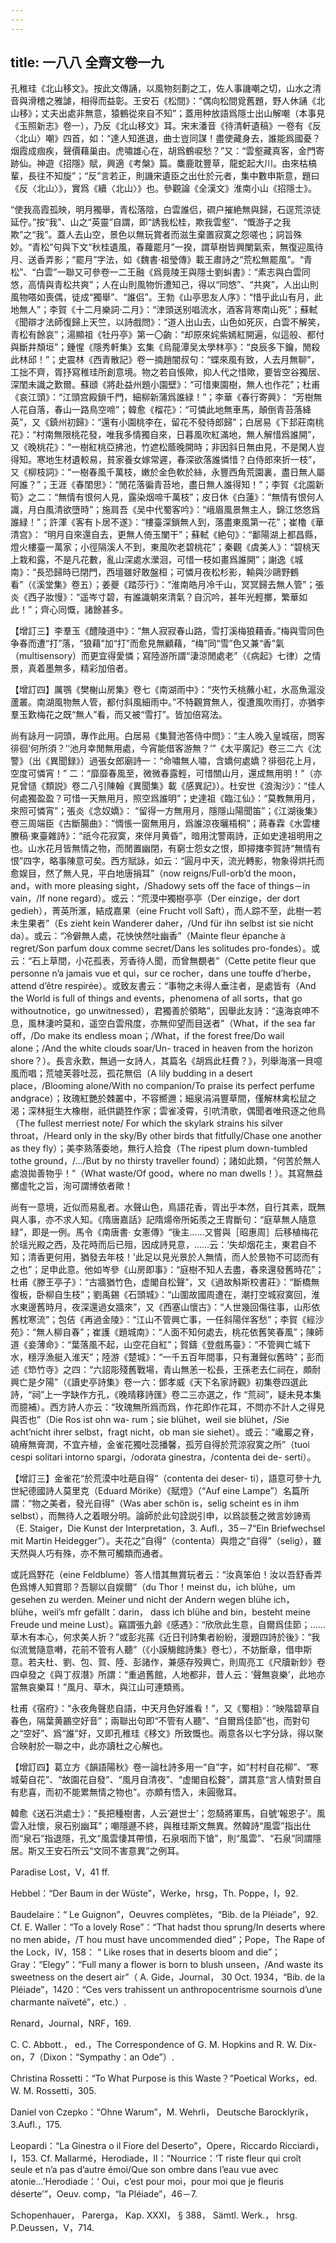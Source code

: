 ```yaml
---
---
---
```

title: 一八八 全齊文卷一九
---




孔稚珪《北山移文》。按此文傳誦，以風物刻劃之工，佐人事譏嘲之切，山水之清音與滑稽之雅謔，相得而益彰。王安石《松間》：“偶向松間覓舊題，野人休誦《北山移》；丈夫出處非無意，猿鶴從來自不知”；蓋用种放語爲隱士出山解嘲（本事見《玉照新志》卷一），乃反《北山移文》耳。宋末潘音《待清軒遺稿》一卷有《反〈北山〉嘲》四首，如：“達人知進退，曲士豈同謀！盡使藏身去，誰能爲國憂？烟霞成痼疾，聲價藉巢由。虎嘯雄心在，胡爲鶴唳愁？”又：“雲壑藏真客，金門寄跡仙。神遊《招隱》賦，興適《考槃》篇。麋鹿耽豐草，龍蛇起大川。由來枯槁輩，長往不知旋”；“反”言若正，則譏宋遺臣之出仕於元者，集中數申斯意，題曰《反〈北山〉》，實爲《續〈北山〉》也。參觀論《全漢文》淮南小山《招隱士》。

“使我高霞孤映，明月獨舉，青松落陰，白雲誰侣，磵户摧絶無與歸，石逕荒涼徒延佇。”按“我”、山之“英靈”自謂，即“誘我松桂，欺我雲壑”、“慨游子之我欺”之“我”。蓋人去山空，景色以無玩賞者而滋生棄置寂寞之怨嗟也；詞旨殊妙。“青松”句與下文“秋桂遺風，春蘿罷月”一揆，謂草樹皆興闌氣索，無復迎風待月、送香弄影；“罷月”字法，如《魏書·祖瑩傳》載王肅詩之“荒松無罷風”。“青松”、“白雲”一聯又可參卷一二王融《爲竟陵王與隱士劉虯書》：“素志與白雲同悠，高情與青松共爽”；人在山則風物忻遭知己，得以“同悠”、“共爽”，人出山則風物嗒如喪偶，徒成“獨舉”、“誰侣”。王勃《山亭思友人序》：“惜乎此山有月，此地無人”；李賀《十二月樂詞·二月》：“津頭送别唱流水，酒客背寒南山死”；蘇軾《聞辯才法師復歸上天竺，以詩戲問》：“道人出山去，山色如死灰，白雲不解笑，青松有餘哀”；湯顯祖《牡丹亭》第一〇齣：“却原來姹紫嫣紅開遍，似這般、都付與斷井頽垣”；鍾惺《隱秀軒集》玄集《烏龍潭吴太學林亭》：“良辰多下鑰，閒殺此林邱！”；史震林《西青散記》卷一摘趙闇叔句：“蝶來風有致，人去月無聊”，工拙不齊，胥抒寫稚珪所創意境。物之若自悵歟，抑人代之惜歟，要皆空谷獨居、深閨未識之歎爾。蘇頲《將赴益州題小園壁》：“可惜東園樹，無人也作花”；杜甫《哀江頭》：“江頭宫殿鎖千門，細柳新蒲爲誰緑！”；李華《春行寄興》： “芳樹無人花自落，春山一路鳥空啼”；韓愈《榴花》：“可憐此地無車馬，顛倒青苔落絳英”，又《鎮州初歸》：“還有小園桃李在，留花不發待郎歸”；白居易《下邽莊南桃花》：“村南無限桃花發，唯我多情獨自來，日暮風吹紅滿地，無人解惜爲誰開”，又《晚桃花》：“一樹紅桃亞拂池，竹遮松蔭晚開時；非因斜日無由見，不是閑人豈得知。寒地生材遺較易，貧家養女嫁常遲，春深欲落誰憐惜？白侍郎來折一枝”，又《柳枝詞》：“一樹春風千萬枝，嫩於金色軟於絲，永豐西角荒園裏，盡日無人屬阿誰？”；王涯《春閨思》：“閒花落徧青苔地，盡日無人誰得知！”；李賀《北園新筍》之二：“無情有恨何人見，露染烟啼千萬枝”；皮日休《白蓮》：“無情有恨何人識，月白風清欲墮時”；施肩吾《吴中代蜀客吟》：“峨眉風景無主人，錦江悠悠爲誰緑！”；許渾《客有卜居不遂》：“樓臺深鎖無人到，落盡東風第一花”；崔櫓《華清宫》： “明月自來還自去，更無人倚玉闌干”；蘇軾《絶句》：“鄱陽湖上都昌縣，燈火樓臺一萬家；小徑隔溪人不到，東風吹老碧桃花”；秦觀《虞美人》：“碧桃天上栽和露，不是凡花數，亂山深處水瀠洄，可惜一枝如畫爲誰開”；謝逸《城南》：“長恐歸時已閉門，西壇雖好敢盤桓；可憐月夜松杉影，輸與沙鷗野鶴看”（《溪堂集》卷五）；姜夔《踏莎行》：“淮南皓月冷千山，冥冥歸去無人管”；張炎《西子妝慢》：“遥岑寸碧，有誰識朝來清氣？自沉吟，甚年光輕擲，繁華如此！”；齊心同慨，諸餘甚多。

【增訂三】李羣玉《醴陵道中》：“無人寂寂春山路，雪打溪梅狼藉香。”梅與雪同色争春而遭“打”落，“狼藉”加“打”而愈見無顧藉，“梅”同“雪”色又兼“香”氣（multisensory）而更宜得愛憐；寫陸游所謂“淒涼閒處老”（《病起》七律）之情景，真着墨無多，精彩加倍者。

【增訂四】厲鶚《樊榭山房集》卷七《南湖雨中》：“夾竹夭桃蘸小紅，水高魚滬没蘆叢。南湖風物無人管，都付斜風細雨中。”不特觀賞無人，復遭風吹雨打，亦猶李羣玉歎梅花之既“無人”看，而又被“雪打”。皆加倍寫法。

尚有詠月一詞頭，專作此用。白居易《集賢池答侍中問》：“主人晚入皇城宿，問客徘徊‘何所須？’‘池月幸閒無用處，今宵能借客游無？’”《太平廣記》卷三二六《沈警》（出《異聞録》）過張女郎廟詩一：“命嘯無人嘯，含嬌何處嬌？徘徊花上月，空度可憐宵！” 二：“靡靡春風至，微微春露輕，可惜關山月，還成無用明！”（亦見曾慥《類説》卷二八引陳翰《異聞集》載《感異記》）。杜安世《浪淘沙》：“佳人何處獨盈盈？可惜一天無用月，照空爲誰明”；史達祖《臨江仙》：“莫教無用月，來照可憐宵”；張炎《念奴嬌》： “留得一方無用月，隱隱山陽聞笛”；《江湖後集》卷三周端臣《古斷腸曲》：“惆悵一窗無用月，爲誰涼夜曬梧桐”；蔣春霖《水雲樓賸稿·東臺雜詩》：“祇今花寂寞，來伴月黄昏”，暗用沈警兩詩，正如史達祖明用之也。山水花月皆無情之物，而閒置幽閉，有窮士怨女之恨，即撏撦李賀詩“無情有恨”四字，略事陳意可矣。西方賦詠，如云：“圓月中天，流光轉影，物象得烘托而愈娱目，然了無人見，平白地唐捐耳”（now reigns/Full-orb’d the moon， and，with more pleasing sight，/Shadowy sets off the face of things－in vain，/If none regard）。或云：“荒漠中獨樹亭亭（Der einzige，der dort gedieh），菁英所滙，結成嘉果（eine Frucht voll Saft），而人踪不至，此樹一若未生果者”（Es zieht kein Wanderer daher，/Und für ihn selbst ist sie nicht da）。或云：“冷僻無人處，花怏怏然吐幽香”（Mainte fleur épanche à regret/Son parfum doux comme secret/Dans les solitudes pro-fondes）。或云：“石上草間，小花孤表，芳香待人聞，而曾無覩者”（Cette petite fleur que personne n’a jamais vue et qui，sur ce rocher，dans une touffe d’herbe，attend d’être respirée）。或致友書云：“事物之未得人垂注者，是處皆有（And the World is full of things and events，phenomena of all sorts，that go withoutnotice，go unwitnessed），君獨善於領略”，因舉此友詩：“遠海哀呻不息，風林淒吟莫和，遥空白雲飛度，亦無仰望而目送者”（What，if the sea far off，/Do make its endless moan；/What，if the forest free/Do wail alone；/And the white clouds soar/Un- traced in heaven from the horizon shore？）。長言永歎，無過一女詩人，其篇名《胡爲此枉費？》，列舉海濱一貝噫風而唱；荒墟芙蓉吐蕊，孤花無侣（A lily budding in a desert place，/Blooming alone/With no companion/To praise its perfect perfume andgrace）；玫瑰紅艷於棘叢中，不容嚮邇；細泉涓涓豐草間，僅解林禽松鼠之渴；深林挺生大橡樹，祇供鼯狌作家；雲雀凌霄，引吭清歌，偶聞者唯飛逐之他鳥（The fullest merriest note/ For which the skylark strains his silver throat，/Heard only in the sky/By other birds that fitfully/Chase one another as they fly）；美李熟落委地，無行人拾食（The ripest plum down-tumbled tothe ground，/.../But by no thirsty traveller found）；諸如此類，“何苦於無人處浪拋善物乎！”（What waste/Of good，where no man dwells！）。其寫無益擲虚牝之旨，洵可謂博依者歟！

尚有一意境，近似而易亂者。水聲山色，鳥語花香，胥出乎本然，自行其素，既無與人事，亦不求人知。《隋唐嘉話》記隋煬帝所妬羨之王胄斷句：“庭草無人隨意緑”，即是一例。馬令《南唐書· 女憲傳》“後主……又嘗與［昭惠周］后移植梅花於瑶光殿之西，及花時而后已殂，因成詩見意，……云：‘失却烟花主，東君自不知；清香更何用，猶發去年枝！’此足以見光景於人無情，而人於景物不可認而有之也”；足申此意。他如岑參《山房即事》：“庭樹不知人去盡，春來還發舊時花”；杜甫《滕王亭子》：“古牆猶竹色，虚閣自松聲”，又《過故斛斯校書莊》：“斷橋無復板，卧柳自生枝”；劉禹錫《石頭城》：“山圍故國周遭在，潮打空城寂寞回，淮水東邊舊時月，夜深還過女牆來”，又《西塞山懷古》：“人世幾回傷往事，山形依舊枕寒流”；包佶《再過金陵》：“江山不管興亡事，一任斜陽伴客愁”；李賀《經沙苑》：“無人柳自春”；崔護《題城南》：“人面不知何處去，桃花依舊笑春風”；陳師道《妾薄命》：“葉落風不起，山空花自紅”；賀鑄《登戲馬臺》：“不管興亡城下水，穩浮漁艇入淮天”；陸游《楚城》：“一千五百年間事，只有灘聲似舊時”；彭而述《笻竹寺》之四：“六詔彫殘舊戰場，青山無恙一松長，王孫老去仁祠在，頗耐興亡是夕陽”（《讀史亭詩集》卷一六：鄧孝威《天下名家詩觀》初集卷四選此詩，“祠”上一字缺作方孔，《晚晴簃詩匯》卷二三亦選之，作 “荒祠”，疑未見本集而臆補）。西方詩人亦云：“玫瑰無所爲而爲，作花即作花耳，不問亦不計人之得見與否也”（Die Ros ist ohn wa- rum；sie blühet，weil sie blühet，/Sie acht’nicht ihrer selbst，fragt nicht，ob man sie siehet）。或云：“巉巖之脊，磽瘠無膏潤，不宜卉植，金雀花獨吐蕊播馨，孤芳自得於荒涼寂寞之所”（tuoi cespi solitari intorno spargi，/odorata ginestra，/contenta dei de- serti）。

【增訂三】金雀花“於荒漠中吐葩自得”（contenta dei deser- ti），語意可參十九世紀德國詩人莫里克（Eduard Mörike）《賦燈》（“Auf eine Lampe”）名篇所謂：“物之美者，發光自得”（Was aber schön is，selig scheint es in ihm selbst），而無待人之着眼分明。論師於此句詮説引申，以爲談藝之微言妙諦焉（E. Staiger，Die Kunst der Interpretation，3. Aufl.，35－7“Ein Briefwechsel mit Martin Heidegger”）。夫花之“自得”（contenta）與燈之“自得”（selig），雖天然與人巧有殊，亦不無可觸類而通者。

或託爲野花（eine Feldblume）答人惜其無賞玩者云：“汝真笨伯！汝以吾舒香弄色爲博人知賞耶？吾聊以自娱爾”（du Thor！meinst du，ich blühe，um gesehen zu werden. Meiner und nicht der Andern wegen blühe ich，blühe，weil’s mfr gefällt：darin， dass ich blühe and bin，besteht meine Freude und meine Lust）。竊謂張九齡《感遇》：“欣欣此生意，自爾爲佳節；……草木有本心，何求美人折？”或彭兆蓀《近日刊詩集者紛紛，漫題四詩於後》：“我似流鶯隨意囀，花前不管有人聽”（《小謨觴館詩集》卷七），不妨斷章，借申斯意。若夫杜、劉、包、賀、陸、彭諸作，兼感存殁興亡，則周亮工《尺牘新鈔》卷四卓發之《與丁叔潛》所謂：“重過舊館，人地都非，昔人云：‘聲無哀樂’，此地亦當無哀樂耳！”風月、草木，與江山可連類焉。

杜甫《宿府》：“永夜角聲悲自語，中天月色好誰看！”，又《蜀相》：“映階碧草自春色，隔葉黄鸝空好音”；兩聯出句即“不管有人聽”、“自爾爲佳節”也，而對句之“空好”、爲“誰”好，又即孔稚珪《移文》所致慨也。兩意各以七字分詠，得以聚合映射於一聯之中，此亦讀杜之心解也。

【增訂四】葛立方《韻語陽秋》卷一論杜詩多用一“自”字，如“村村自花柳”、“寒城菊自花”、“故園花自發”、“風月自清夜”、“虚閣自松聱”，謂其意“言人情對景自有悲喜，而初不能累無情之物也”。亦頗有悟入，未圓徹耳。

韓愈《送石洪處士》：“長把種樹書，人云‘避世士’；忽騎將軍馬，自號‘報恩子’。風雲入壯懷，泉石别幽耳”；嘲隱遯不終，與稚珪斯文無異。然韓詩“風雲”指出仕而“泉石”指退隱，孔文“風雲悽其帶憤，石泉咽而下愴”，則“風雲”、“石泉”同謂隱居。斯又王安石所云“文同不害意異”之例耳。

Paradise Lost，V，41 ff.

Hebbel：“Der Baum in der Wüste”，Werke，hrsg，Th. Poppe，I，92.

Baudelaire：“ Le Guignon”，Oeuvres complètes，“Bib. de la Pléiade”，92. Cf. E. Waller：“To a lovely Rose”：“That hadst thou sprung/In deserts where no men abide，/T hou must have uncommended died”；Pope，The Rape of the Lock，IV，158： “ Like roses that in deserts bloom and die”；Gray：“Elegy”：“Full many a flower is born to blush unseen，/And waste its sweetness on the desert air”（ A. Gide，Journal， 30 Oct. 1934，“Bib. de la Pléiade”，1420：“Ces vers trahissent un anthropocentrisme sournois d’une charmante naïveté”，etc.）.

Renard，Journal，NRF，169.

C. C. Abbott.， ed.，The Correspondence of G. M. Hopkins and R. W. Dix- on，7（Dixon：“Sympathy：an Ode”）.

Christina Rossetti：“To What Purpose is this Waste？”Poetical Works，ed. W. M. Rossetti，305.

Daniel von Czepko：“Ohne Warum”，M. Wehrli， Deutsche Barocklyrik，3.Aufl.，175.

Leopardi：“La Ginestra o il Fiore del Deserto”，Opere，Riccardo Ricciardi， I，153. Cf. Mallarmé，Herodiade，II：“Nourrice：‘T riste fleur qui croît seule et n’a pas d’autre émoi/Que son ombre dans l’eau vue avec atonie...’Herodiade：‘ Oui，c’est pour moi，pour moi que je fleuris déserte’”，Oeuv. comp，“la Pléiade”，46－7.

Schopenhauer， Parerga， Kap. XXXI， § 388， Sämtl. Werk.， hrsg. P.Deussen，V，714.